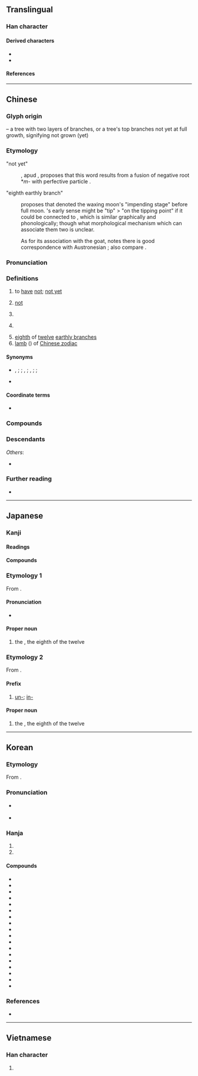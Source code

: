 {{also|木|夫|末|禾|耒}}
{{character info}}
==Translingual==
{{stroke order|strokes=5}}

===Han character===
{{Han char|rn=75|rad=木|as=01|sn=5|four=50900|canj=JD|ids=⿻一木}}

====Derived characters====
* {{l|mul|[[朱]], [[耒]], [[来]], [[佅]], [[味]], [[妹]], [[怽]], [[抺]], [[沬]], [[昧]], [[㭑]], [[𪸙]], [[祙]], [[𤽜]], [[眛]], [[𥞊]], [[𧙕]], [[跊]], [[魅]], [[鮇]] ([[𱇛]]), [[䵢]]}}
* {{l|mul|[[𣭐]], [[䙿]], [[𣚺]], [[㖝]], [[𣠖]], [[𣠕]], [[苿]], [[𠃥]], [[𠩺]], [[㲠]], [[㹈]], [[寐]], [[𥧌]], [[膥]]}}

====References====
{{Han ref|kx=0509.050|dkj=14419|dj=0890.030|hdz=21150.010|uh=672A}}

----

==Chinese==
{{zh-forms}}

===Glyph origin===
{{Han etym}}
{{liushu|p}} – a tree with two layers of branches, or a tree's top branches not yet at full growth, signifying not grown (yet)

===Etymology===
; "not yet"
: {{zh-ref|Pulleyblank (1995)}}, apud {{zh-ref|Schuessler (2007)}}, proposes that this word results from a fusion of negative root *''m-'' with perfective particle {{zh-l|既|already}}.

; "eighth earthly branch"
: {{zh-ref|Smith (2011)}} proposes that {{och-l|未}} denoted the waxing moon's "impending stage" before full moon. {{och-l|未}}'s early sense might be "tip" > "on the tipping point" if it could be connected to {{och-l|末|tip}}, which is similar graphically and phonologically; though what morphological mechanism which can associate them two is unclear.
: As for its association with the goat, {{zh-ref|Ferlus (2013)}} notes there is good correspondence with Austronesian {{cog|tay|miːts||lamb}}; also compare {{cog|lo|ມົດ||year of the lamb}}.

===Pronunciation===
{{zh-pron
|m=wèi
|m-s=wei4
|c=mei6
|c-t=mei5
|g=ui5
|h=pfs=vi;gd=vi4
|j=vei3
|mb=
|md=muôi/ê
|md_note=muôi - vernacular; ê - literary
|mn=xm,tp,yl,mg,ph:bē/qz,sx,km,hc:bēr/zz,yl,tn,kh,tc,pn:bōe/lk:běr/bī
|mn_note=bē/bēr/bōe/běr - vernacular; bī - literary
|mn-t=bhuê7/bhi7
|mn-t_note=bhuê7 - “not; have not”; bhi7 - one of the earthly branches
|w=3mi,3vi
|w_note=3mi - vernacular; 3vi - literary
|x=uei4
|mc=y
|oc=y
|cat=adv,n
}}

===Definitions===
{{zh-hanzi}}

# to [[have]] [[not]]; [[not yet]]
#: {{zh-x|未來|future [lit. have not come]}}
#: {{zh-x|我 未 睇 本 書。|I '''have not''' read the book.|C}}
# [[not]]
# {{zh-obsolete}} {{zh-alt-form|味}}
# {{lb|zh|Cantonese|Min}} {{n-g|used at the end of questions to ask if one has done something yet}}
#: {{zh-x|食飽 未？|Are you full '''yet'''?|C}}
#: {{zh-x|你 買 咗 未 先？|[[first off|First off]], have you even bought it yet?|C}}
# [[eighth]] of [[twelve]] [[earthly branch]]es
# [[lamb]] ({{zh-l|*羊}}) of [[W:Chinese zodiac|Chinese zodiac]]

====Synonyms====
* {{s|not yet}} {{zh-l|還沒}}, {{zh-l|仍未}}; {{q|literary}} {{zh-l|尚未}}; {{q|Cantonese}} {{zh-l|仲未}}, {{zh-l|並未}}; {{q|Hakka}} {{zh-l|吂曾}}, {{zh-l|吂識}}; {{q|Min Nan}} {{zh-l|猶未}}; {{q|Wu}} {{zh-l|朆}}
* {{s|not}}
{{zh-dial|不}}

====Coordinate terms====
* {{list:earthly branches/zh}}

===Compounds===
{{zh-der|未必|未必然|未便|未卜|未卜先知|未曾|未嘗|未成年|未敢苟同|未婚|未婚夫|未婚妻|未及|未幾|未盡|未竟|未決|未可|未可厚非|未來|未來學|未老先衰|未了|未免|未能|未能免俗|未然|未始|未遂|未妥|未亡人|未為不可|未暇|未詳|未雨綢繆|未知|未知數|未置可否|從未|前所未聞|力有未逮|並未|妾身未明|寶刀未老|乳臭未乾|屍骨未寒|意猶未足|意猶未盡|得未嘗有|前所未有|口血未乾|含苞未放|亙古未有|尚未|坑灰未冷|始料未及|天真未鑿|夜未央|前所未見|也未可知|得未曾有|存亡未卜|千古未聞|壯志未酬|吉凶未卜|前途未卜|未風先雨|未嘗不可|未萌|未偶|未就|未了公案|抔土未乾|未料|滴水未沾|未改|未形之患|未足輕重|未婚媽媽|未完|未遂犯|未知可否|未知萬一|未決犯|未知所措|未央宮|懵然未覺|目所未睹|未成一簣|猶豫未決|未來派|未知元|未焚徙薪|未省|未明求衣|未熟兒|方興未艾|未定之天|空前未有|未定|未時|曠古未聞|未敢|未艾|懸而未決|未見|未若|未了因|未開|未竟之志|東方未明|未過門|未了情|狐疑未決|未察|未艾方興|未入流|未可限量|未央|未成年人|死生未卜|未傅|未足為道|未識一丁|未滿|未晚|未易才|未必盡然|未冠|未來主義|曠古未有|未達一間|未遑|未辨東西|雲英未嫁|童心未泯|陵土未乾|羽毛未豐|骨肉未寒|迄未成功|遲疑未決|良心未泯|銳未可當|韞櫝未酤|驚神未定|雌雄未決|見所未見|長樂未央|駒齒未落|防範未然|防患未然|聞所未聞|躊躇未決|還未|猶未:iáu-bōe|為時未晚|素未謀面|未明|未還}}

===Descendants===
{{CJKV||み|j2=び|미|vị}}
''Others'':
* {{desc|bor=1|vi|Mùi}}

===Further reading===
* {{thcwd|1663}}

{{C|zh|Earthly branches}}
{{zh-cat|Elementary}}

----

==Japanese==

===Kanji===
{{ja-kanji|grade=4|rs=木01}}

====Readings====
{{ja-readings
|goon=み
|kanon=び
|kun=いま-だ, ま-だ, ひつじ-
}}

====Compounds====
{{col3-u|ja
|{{ja-r|未%開|み%かい|[[uncivilized]]}}
|{{ja-r|未%完|み%かん|[[unfinished]]}}
|{{ja-r|未%婚|み%こん|[[unmarried]]}}
|{{ja-r|未%熟|み%じゅく|[[immature]]; [[inexperienced]]}}
|{{ja-r|未%遂|み%すい|[[attempt]]|pos=at a crime}}
|{{ja-r|未%成%年|み%せい%ねん|[[minor]]}}
|{{ja-r|未%然|み%ぜん|[[previously]]}}
|{{ja-r|未%然%形|み%ぜん%けい|[[imperfective]] [[form]]}}
|{{ja-r|未%曾%有|み%ぞう%う}}, {{ja-r|未%曾%有|み%ぞ%.う|[[unprecedented]]}}
|{{ja-r|未%知|み%ち|[[strange]]}}
|{{ja-r|未%知%数|み%ち%すう|[[unknown]], [[variable]]|pos=in mathematics}}
|{{ja-r|未%定|み%てい|[[undecided]]}}
|{{ja-r|未%踏|み%とう|[[unexplored]]}}
|{{ja-r|未%納|み%のう|[[payment]] [[default]]}}
|{{ja-r|未%必の故%意|み%ひつ の こ%い|[[willful]] [[negligence]]}}
|{{ja-r|未%亡%人|み%ぼう%じん|[[widow]]}}
|{{ja-r|未%満|み%まん|[[insufficient]]}}
|{{ja-r|未%来|み%らい|[[future]]}}
|{{ja-r|未%了|み%りょう|unfinished}}
}}

===Etymology 1===
{{ja-kanjitab|ひつじ|yomi=k}}
{{wp|lang=ja}}
From {{m|ja|羊|tr=hitsuji||[[sheep]]}}.

====Pronunciation====
{{ja-pron|acc=0|y=k|ひつじ|dev=1}}
* {{hmp|ja|sort=ひつじ|羊}}

====Proper noun====
{{ja-pos|proper|ひつじ}}

# the {{w|Goat (zodiac)|Sheep}}, the eighth of the twelve {{w|Earthly Branches}}

===Etymology 2===
{{ja-kanjitab|み|yomi=o}}
From {{der|ja|ltc|未|tr=mjɨj<sup>H</sup>|sort=み}}.

====Prefix====
{{ja-pos|prefix|み}}

# [[un-]]; [[in-]] {{gl|not yet}}

====Proper noun====
{{ja-pos|proper|み}}

# the {{w|Goat (zodiac)|Sheep}}, the eighth of the twelve {{w|Earthly Branches}}

{{cln|ja|words with multiple readings}}
{{topics|ja|Earthly branches|sort=ひつじ}}

----

==Korean==

===Etymology===
From {{der|ko|ltc|-}} {{ltc-l|未}}.

{{collapse|
* {{hanja-dongguk|밍〮|mí}}
* {{hanja-samun|미|mi}}
|Historical readings
|bg=#FFFFFF}}

===Pronunciation===
* {{sense|in {{ko-l|미안|未安}}}} {{ko-hanja-pron|미}}
* {{sense|not; un-; etc.}} {{ko-hanja-pron|미|l=y}}

===Hanja===
{{ko-hanja-search}}
{{ko-hanja|아니다|아닐|미}}

# {{hanja form of|미|[[not]]; [[un-]]; [[in-]] {{gl|not yet}}}}
# {{hanja form of|미|to [[have]] [[not]]; [[not yet]]}}

====Compounds====
{{der-top3|Compounds}}
* {{ko-l|미흡|未洽}}
* {{ko-l|미래|未來}}
* {{ko-l|미만|未滿}}
* {{ko-l|미숙|未熟}}
* {{ko-l|미결|未決}}
* {{ko-l|미진|未盡}}
* {{ko-l|미완|未完}}
* {{ko-l|미개|未開}}
* {{ko-l|미상|未詳}}
* {{ko-l|미달|未達}}
* {{ko-l|미련|未練}}
* {{ko-l|미연|未然}}
* {{ko-l|미비|未備}}
* {{ko-l|미지|未知}}
* {{ko-l|미안|未完}}
* {{ko-l|미혼|未婚}}
* {{ko-l|미정|未定}}
* {{ko-l|미문|未聞}}
{{der-bottom}}

===References===
* {{R:hanjadoc|4794}}

----

==Vietnamese==

===Han character===
{{vi-readings|rs=木01|reading=mùi, vị}}

# {{rfdef|vi|sort=木01}}